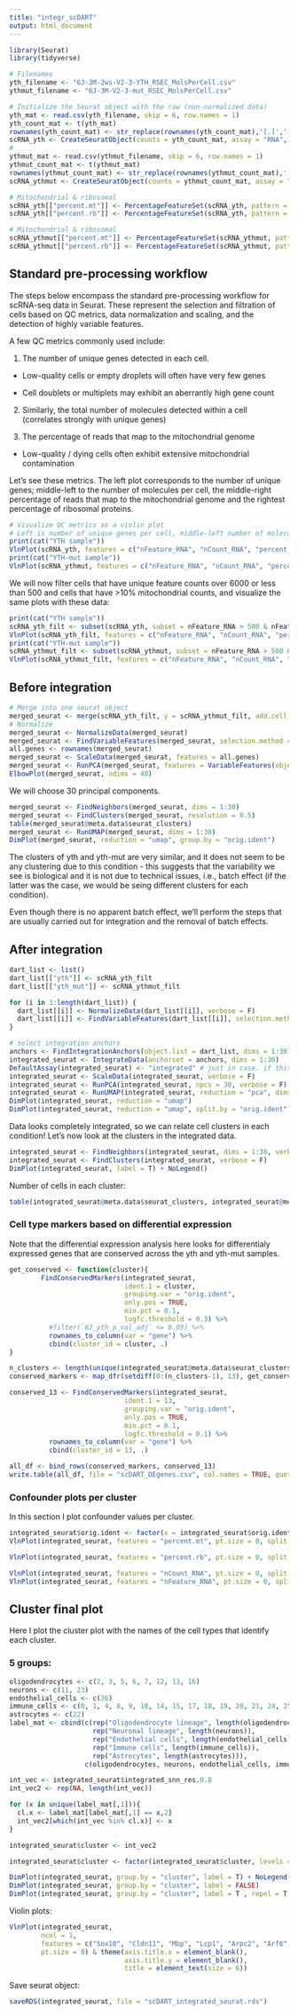 ```yaml
---
title: "integr_scDART"
output: html_document
---
```


```r
library(Seurat)
library(tidyverse)

# Filenames
yth_filename <- "6J-3M-2ws-V2-3-YTH_RSEC_MolsPerCell.csv"
ythmut_filename <- "6J-3M-V2-3-mut_RSEC_MolsPerCell.csv"

# Initialize the Seurat object with the raw (non-normalized data)
yth_mat <- read.csv(yth_filename, skip = 6, row.names = 1)
yth_count_mat <- t(yth_mat)
rownames(yth_count_mat) <- str_replace(rownames(yth_count_mat),'[.]','-')
scRNA_yth <- CreateSeuratObject(counts = yth_count_mat, assay = "RNA", project = '6J_yth')
#
ythmut_mat <- read.csv(ythmut_filename, skip = 6, row.names = 1)
ythmut_count_mat <- t(ythmut_mat)
rownames(ythmut_count_mat) <- str_replace(rownames(ythmut_count_mat),'[.]','-')
scRNA_ythmut <- CreateSeuratObject(counts = ythmut_count_mat, assay = "RNA", project = '6J_ythmut')

# Mitochondrial & ribosomal
scRNA_yth[["percent.mt"]] <- PercentageFeatureSet(scRNA_yth, pattern = "^mt-")
scRNA_yth[["percent.rb"]] <- PercentageFeatureSet(scRNA_yth, pattern = "^n-R5")

# Mitochondrial & ribosomal
scRNA_ythmut[["percent.mt"]] <- PercentageFeatureSet(scRNA_ythmut, pattern = "^mt-")
scRNA_ythmut[["percent.rb"]] <- PercentageFeatureSet(scRNA_ythmut, pattern = "^n-R5")
```

## Standard pre-processing workflow

The steps below encompass the standard pre-processing workflow for scRNA-seq data in Seurat. These represent the selection and filtration of cells based on QC metrics, data normalization and scaling, and the detection of highly variable features.

A few QC metrics commonly used include: 

1. The number of unique genes detected in each cell.

- Low-quality cells or empty droplets will often have very few genes

- Cell doublets or multiplets may exhibit an aberrantly high gene count

2. Similarly, the total number of molecules detected within a cell (correlates strongly with unique genes)

3. The percentage of reads that map to the mitochondrial genome

- Low-quality / dying cells often exhibit extensive mitochondrial contamination

Let's see these metrics. The left plot corresponds to the number of unique genes; middle-left to the number of molecules per cell, the middle-right percentage of reads that map to the mitochondrial genome and the rightest percentage of ribosomal proteins.


```r
# Visualize QC metrics as a violin plot
# Left is number of unique genes per cell, middle-left number of molecules per cell, middle-right percentage of reads that map to the mitochondrial genome and rightest percentage of ribosomal proteins
print(cat("YTH sample"))
VlnPlot(scRNA_yth, features = c("nFeature_RNA", "nCount_RNA", "percent.mt", "percent.rb"), ncol = 4, pt.size = 0)
print(cat("YTH-mut sample"))
VlnPlot(scRNA_ythmut, features = c("nFeature_RNA", "nCount_RNA", "percent.mt", "percent.rb"), ncol = 4, pt.size = 0)
```

We will now filter cells that have unique feature counts over 6000 or less than 500 and cells that have >10% mitochondrial counts, and visualize the same plots with these data:

```r
print(cat("YTH sample"))
scRNA_yth_filt <- subset(scRNA_yth, subset = nFeature_RNA > 500 & nFeature_RNA < 6000 & percent.mt <10)
VlnPlot(scRNA_yth_filt, features = c("nFeature_RNA", "nCount_RNA", "percent.mt", "percent.rb"), ncol = 4, pt.size = 0)
print(cat("YTH-mut sample"))
scRNA_ythmut_filt <- subset(scRNA_ythmut, subset = nFeature_RNA > 500 & nFeature_RNA < 6000 & percent.mt <10)
VlnPlot(scRNA_ythmut_filt, features = c("nFeature_RNA", "nCount_RNA", "percent.mt", "percent.rb"), ncol = 4, pt.size = 0)
```

## Before integration

```r
# Merge into one seurat object
merged_seurat <- merge(scRNA_yth_filt, y = scRNA_ythmut_filt, add.cell.ids = c("yth", "yth-mut"), project = "dartseq")
# Normalize
merged_seurat <- NormalizeData(merged_seurat)
merged_seurat <- FindVariableFeatures(merged_seurat, selection.method = "vst", nfeatures = 2000)
all.genes <- rownames(merged_seurat)
merged_seurat <- ScaleData(merged_seurat, features = all.genes)
merged_seurat <- RunPCA(merged_seurat, features = VariableFeatures(object = merged_seurat)) # the features = VariableFeatures makes the PCA to use only the 2000 most variable features we identified in the previous steps
ElbowPlot(merged_seurat, ndims = 40)
```

We will choose 30 principal components.

```r
merged_seurat <- FindNeighbors(merged_seurat, dims = 1:30)
merged_seurat <- FindClusters(merged_seurat, resolution = 0.5) 
table(merged_seurat@meta.data$seurat_clusters)
merged_seurat <- RunUMAP(merged_seurat, dims = 1:30)
DimPlot(merged_seurat, reduction = "umap", group.by = "orig.ident")
```

The clusters of yth and yth-mut are very similar, and it does not seem to be any clustering due to this condition - this suggests that the variability we see is biological and it is not due to technical issues, i.e., batch effect (if the latter was the case, we would be seing different clusters for each condition).

Even though there is no apparent batch effect, we'll perform the steps that are usually carried out for integration and the removal of batch effects.

## After integration

```r
dart_list <- list()
dart_list[["yth"]] <- scRNA_yth_filt
dart_list[["yth_mut"]] <- scRNA_ythmut_filt

for (i in 1:length(dart_list)) {
  dart_list[[i]] <- NormalizeData(dart_list[[i]], verbose = F)
  dart_list[[i]] <- FindVariableFeatures(dart_list[[i]], selection.method = "vst", nfeatures = 2000, verbose = F)
}

# select integration anchors
anchors <- FindIntegrationAnchors(object.list = dart_list, dims = 1:30)
integrated_seurat <- IntegrateData(anchorset = anchors, dims = 1:30)
DefaultAssay(integrated_seurat) <- "integrated" # just in case. if this is set to RNA, we work with un-integrated data
integrated_seurat <- ScaleData(integrated_seurat, verbose = F)
integrated_seurat <- RunPCA(integrated_seurat, npcs = 30, verbose = F)
integrated_seurat <- RunUMAP(integrated_seurat, reduction = "pca", dims = 1:30, verbose = F)
DimPlot(integrated_seurat, reduction = "umap")
DimPlot(integrated_seurat, reduction = "umap", split.by = "orig.ident") + NoLegend()
```

Data looks completely integrated, so we can relate cell clusters in each condition! Let's now look at the clusters in the integrated data.

```r
integrated_seurat <- FindNeighbors(integrated_seurat, dims = 1:30, verbose = F)
integrated_seurat <- FindClusters(integrated_seurat, verbose = F)
DimPlot(integrated_seurat, label = T) + NoLegend()
```

Number of cells in each cluster:

```r
table(integrated_seurat@meta.data$seurat_clusters, integrated_seurat@meta.data$orig.ident)
```


### Cell type markers based on differential expression

Note that the differential expression analysis here looks for differentialy expressed genes that are conserved across the yth and yth-mut samples.

```r
get_conserved <- function(cluster){
        FindConservedMarkers(integrated_seurat,
                             ident.1 = cluster,
                             grouping.var = "orig.ident",
                             only.pos = TRUE,
                             min.pct = 0.1, 
                             logfc.threshold = 0.3) %>%
          #filter(`6J_yth_p_val_adj` <= 0.05) %>%
          rownames_to_column(var = "gene") %>%
          cbind(cluster_id = cluster, .)
}

n_clusters <- length(unique(integrated_seurat@meta.data$seurat_clusters))
conserved_markers <- map_dfr(setdiff(0:(n_clusters-1), 13), get_conserved)

conserved_13 <- FindConservedMarkers(integrated_seurat,
                             ident.1 = 13,
                             grouping.var = "orig.ident",
                             only.pos = TRUE,
                             min.pct = 0.1, 
                             logfc.threshold = 0.1) %>%
          rownames_to_column(var = "gene") %>%
          cbind(cluster_id = 13, .)

all_df <- bind_rows(conserved_markers, conserved_13)
write.table(all_df, file = "scDART_DEgenes.csv", col.names = TRUE, quote = FALSE, row.names = FALSE, sep = "\t")

```


### Confounder plots per cluster

In this section I plot confounder values per cluster.

```r
integrated_seurat$orig.ident <- factor(x = integrated_seurat$orig.ident, levels = unique(integrated_seurat$orig.ident))
VlnPlot(integrated_seurat, features = "percent.mt", pt.size = 0, split.by = "orig.ident", split.plot = TRUE, col = c("#F8766D", "#00BFC4")) 
```

```r
VlnPlot(integrated_seurat, features = "percent.rb", pt.size = 0, split.by = "orig.ident", split.plot = TRUE, col = c("#F8766D", "#00BFC4"))  
```

```r
VlnPlot(integrated_seurat, features = "nCount_RNA", pt.size = 0, split.by = "orig.ident", split.plot = TRUE, col = c("#F8766D", "#00BFC4"))  
VlnPlot(integrated_seurat, features = "nFeature_RNA", pt.size = 0, split.by = "orig.ident", split.plot = TRUE, col = c("#F8766D", "#00BFC4")) 
```


## Cluster final plot

Here I plot the cluster plot with the names of the cell types that identify each cluster.

### 5 groups:

```r
oligodendrocytes <- c(2, 3, 5, 6, 7, 12, 13, 16)
neurons <- c(11, 23)
endothelial_cells <- c(26)
immune_cells <- c(0, 1, 4, 8, 9, 10, 14, 15, 17, 18, 19, 20, 21, 24, 25, 27)
astrocytes <- c(22)
label_mat <- cbind(c(rep("Oligodendrocyte lineage", length(oligodendrocytes)), 
                     rep("Neuronal lineage", length(neurons)),
                     rep("Endothelial cells", length(endothelial_cells)),
                     rep("Immune cells", length(immune_cells)),
                     rep("Astrocytes", length(astrocytes))),
                   c(oligodendrocytes, neurons, endothelial_cells, immune_cells, astrocytes))

int_vec <- integrated_seurat$integrated_snn_res.0.8
int_vec2 <- rep(NA, length(int_vec))

for (x in unique(label_mat[,1])){
  cl.x <- label_mat[label_mat[,1] == x,2]
  int_vec2[which(int_vec %in% cl.x)] <- x
}

integrated_seurat$cluster <- int_vec2

integrated_seurat$cluster <- factor(integrated_seurat$cluster, levels = c("Oligodendrocyte lineage", "Neuronal lineage", "Endothelial cells", "Immune cells", "Astrocytes"))

DimPlot(integrated_seurat, group.by = "cluster", label = T) + NoLegend()
DimPlot(integrated_seurat, group.by = "cluster", label = FALSE)
DimPlot(integrated_seurat, group.by = "cluster", label = T , repel = T, label.size = 3) + NoLegend()
```

Violin plots:

```r
VlnPlot(integrated_seurat,
        ncol = 1, 
        features = c("Sox10", "Cldn11", "Mbp", "Lcp1", "Arpc2", "Arf6", "Snap25", "Atp1a3", "Clstn2", "Gja1", "Gfap", "Aldh1a1", "Esam", "Ly6c1", "Itm2a"), 
        pt.size = 0) & theme(axis.title.x = element_blank(),
                             axis.title.y = element_blank(),
                             title = element_text(size = 6))
```


Save seurat object:

```r
saveRDS(integrated_seurat, file = "scDART_integrated_seurat.rds")
```


